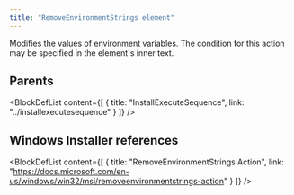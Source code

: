 ```yaml
---
title: "RemoveEnvironmentStrings element"
---
```



Modifies the values of environment variables. The condition for this action may be specified in the element's inner text.


## Parents

<BlockDefList content={[
    {
      title: "InstallExecuteSequence",
      link: "../installexecutesequence"
    }
  ]}
/>

## Windows Installer references

<BlockDefList content={[
    {
      title: "RemoveEnvironmentStrings Action",
      link: "https://docs.microsoft.com/en-us/windows/win32/msi/removeenvironmentstrings-action"
    }
  ]}
/>
